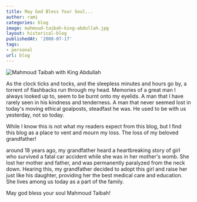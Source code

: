 ```yaml
---
title: May God Bless Your Soul...
author: rami
categories: blog
image: mahmoud-taibah-king-abdullah.jpg
layout: historical-blog
publishedAt: '2008-07-17'
tags:
- personal
url: blog
---
```


![Mahmoud Taibah with King Abdullah](/assets/images/content/blog/mahmoud-taibah-king-abdullah.jpg)

As the clock ticks and tocks, and the sleepless minutes and hours go by, a torrent of flashbacks run through my head. Memories of a great man I always looked up to, seem to be burnt onto my eyelids. A man that I have rarely seen in his kindness and tenderness. A man that never seemed lost in today's moving ethical goalposts, steadfast he was. He used to be with us yesterday, not so today.

While I know this is not what my readers expect from this blog, but I find this blog as a place to vent and mourn my loss. The loss of my beloved grandfather!

around 18 years ago, my grandfather heard a heartbreaking story of girl who survived a fatal car accident while she was in her mother's womb. She lost her mother and father, and was permanently paralyzed from the neck down. Hearing this, my grandfather decided to adopt this girl and raise her just like his daughter, providing her the best medical care and education. She lives among us today as a part of the family.

May god bless your soul Mahmoud Taibah!
